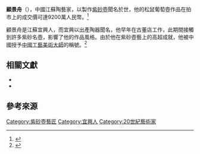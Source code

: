 {{multiple image
| footer    = 顧景舟的作品，左為雨露天星壺，右為鷓鴣提梁壺
| width     = 200
| image1    = 雨露天星壶.jpg
| alt1      = 
| image2    = 鹧鸪提梁壶.jpg
| alt2      = 
}}
'''顧景舟'''（{{bd|1915年|10月18日|1996年|6月3日}}），中國江蘇陶藝家，以製作[[紫砂壺|紫砂壺]]聞名於世，他的松鼠葡萄壺作品在拍市上的成交價可達9200萬人民幣。<ref>{{cite news|title=中國拍賣近億名壺 在台發現疑同款真品網頁標題 |url=https://news.ltn.com.tw/news/life/breakingnews/2268278 |language=zh-tw |author=黃旭磊 |publisher=自由時報 |date=2017-11-29 |accessdate=2021-02-06 }}</ref>

顧景舟是江蘇宜興人，而宜興以出產陶器聞名，他早年在古董店工作，此期間接觸到許多紫砂名壺，影響了他的作品風格。由於他在紫砂壺藝上的高超成就，他被中國授予[[中國工藝美術大師|中國工藝美術大師]]的稱號。<ref name="Pan2004">{{cite book|author=Chunfang Pan|title=Yixing Pottery: The World of Chinese Tea Culture|url=https://books.google.com/books?id=5Ib3qpYK6EEC&pg=PA28|year=2004|publisher=Long River Press|isbn=978-1-59265-018-7|pages=28}}</ref>

== 相關文獻 ==
*{{cite book|last1=Xu|first1=Feng|title=Commoner pot cases. Gu Jingzhou Biography|date=2015|publisher=Jiangsu Literature and Art Publishing House|isbn=9787539985602|language=Zh}}
*{{cite book|last1=Gu|first1=Jingzhou|title=Yixing zi sha zhen shang = Connoisseurship of dark-red Yixing pottery|date=1992|publisher=Joint Publishing|location=Hong Kong|isbn=9789620409622|language=Zh}}

== 參考來源 ==
{{reflist}}


[[Category:紫砂壺藝匠|Category:紫砂壺藝匠]]
[[Category:宜興人|Category:宜興人]]
[[Category:20世紀藝術家|Category:20世紀藝術家]]
